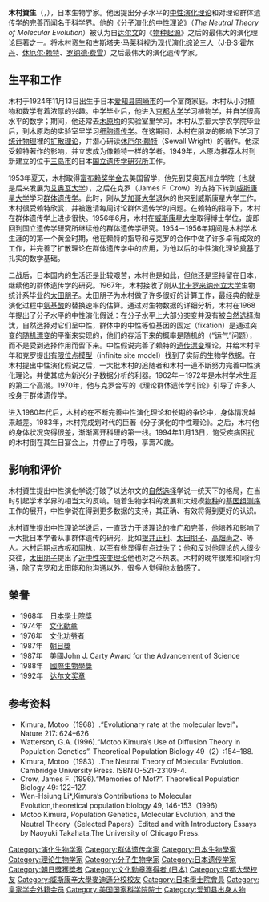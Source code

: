 {{Infobox Scientist
|name              = 木村資生
|image             =
|image_size        = 200px
|alt               =
|caption           =
|native_name       = 木村 資生
|native_name_lang  = ja
|birth_date        = {{birth date|1924|11|13}}
|birth_place       = {{JPN}}[[愛知縣|愛知縣]][[岡崎市|岡崎市]]
|death_date        = {{Death date and age|1994|11|13|1924|11|13}}
|death_place       = {{JPN}}[[靜岡縣|靜岡縣]][[三島市|三島市]]
|residence         =
|nationality       = {{JPN}}
|ethnicity         =
|fields            = [[遺傳學|遺傳學]]<br>[[群體遺傳學|群體遺傳學]]
|workplaces        =
|alma_mater        = [[威斯康星大学|威斯康辛大学]]<br>[[京都大学|京都大学]]
|doctoral_advisor  = {{link-en|詹姆斯·F·克罗|James F. Crow}}
|academic_advisors = [[休厄尔·赖特|休厄尔·赖特]]
|doctoral_students =
|notable_students  =
|known_for         = 发展[[分子演化的中性理论|分子演化的中性理论]]，对[[演化生物学|演化生物学]]与[[群体遗传学|群体遗传学]]的贡献
|influences        =
|awards            = [[日本學士院獎|日本學士院獎]]（1968年）<br>[[朝日獎|朝日獎]]（1987年）<br>[[美國國家科學院|美國國家科學院]]{{link-en|約翰卡蒂科學進步獎|John J. Carty Award for the Advancement of Science}}（1987年）<br>{{link-ja|國際生物學獎|国際生物学賞}}（1988年）<br>[[皇家学会|皇家学会]][[達爾文獎章|達爾文獎章]]（1992年）
}}
{{Japanese|japanese=木村 資生|kana=きむら もとお|romaji=Kimura Motoo}}

'''木村資生'''（{{jpn|j=木村 資生|hg=きむら もとお|rm=Kimura Motoo|f=}}，{{bd|1924年|11月13日|1994年|11月13日|catIdx=Kimura Motoo}}），日本生物学家。他因提出分子水平的[[中性演化理论|中性演化理论]]和对理论群体遗传学的完善而闻名于科学界。他的《[[分子演化的中性理论|分子演化的中性理论]]》（''The Neutral Theory of Molecular Evolution''）被认为自[[达尔文|达尔文]]的《[[物种起源|物种起源]]》之后的最伟大的演化理论巨著之一。{{link-en|詹姆斯·F·克罗|James F. Crow}}将木村资生和[[古斯塔夫·马莱科|古斯塔夫·马莱科]]视为[[现代演化综论|现代演化综论]]三人（[[J·B·S·霍尔丹|J·B·S·霍尔丹]]、[[休厄尔·赖特|休厄尔·赖特]]、[[罗纳德·费雪|罗纳德·费雪]]）之后最伟大的演化遗传学家。

==生平和工作==
木村于1924年11月13日出生于日本[[爱知县|爱知县]][[岡崎市|岡崎市]]的一个富商家庭。木村从小对植物和数学有着浓厚的兴趣。中学毕业后，他进入[[京都大学|京都大学]]学习植物学，并自学很高水平的数学；期间，他还常去[[木原均|木原均]]的实验室里学习。木村从京都大学农学院毕业后，到木原均的实验室里学习[[细胞遗传学|细胞遗传学]]。在这期间，木村在朋友的影响下学习了[[统计物理|统计物理]]裡的[[扩散理论|扩散理论]]，并潜心研读[[休厄尔·赖特|休厄尔·赖特]]（Sewall Wright）的著作。他深受赖特著作的影响，并立志成为像赖特一样的学者。1949年，木原均推荐木村到新建立的位于[[三岛市|三岛市]]的日本[[国立遗传学研究所|国立遗传学研究所]]工作。

1953年夏天，木村取得[[富布赖奖学金|富布赖奖学金]]去美国留学，他先到艾奥瓦州立学院（也就是后来发展为[[艾奥瓦大学|艾奥瓦大学]]），之后在克罗（James F. Crow）的支持下转到[[威斯康星大学|威斯康星大学]]学习[[群体遗传学|群体遗传学]]。此时，刚从[[芝加哥大学|芝加哥大学]]退休的{{le|休沃·怀特|Sewall Wright}}也来到威斯康星大学工作。木村很受赖特欣赏，并被邀请每周讨论群体遗传学的问题。在赖特的指导下，木村在群体遗传学上进步很快。1956年6月，木村在[[威斯康星大学|威斯康星大学]]取得博士学位，旋即回到国立遗传学研究所继续他的群体遗传学研究。1954－1956年期间是木村学术生涯的的第一个黄金时期，他在赖特的指导和与克罗的合作中做了许多卓有成效的工作，并完善了扩散理论在群体遗传学中的应用，为他以后的中性演化理论奠基了扎实的数学基础。

二战后，日本国内的生活还是比较艰苦，木村也是如此，但他还是坚持留在日本，继续他的群体遗传学的研究。1967年，木村接收了刚从[[北卡罗来纳州立大学|北卡罗来纳州立大学]]生物统计系毕业的[[太田朋子|太田朋子]]。太田朋子为木村做了许多很好的计算工作，最经典的就是演化过程中[[氨基酸|氨基酸]]的替换速率的估算。通过对生物数据的详细分析，木村在1968年提出了分子水平的中性演化假说：在分子水平上大部分突变并没有被[[自然选择|自然选择]]淘汰，自然选择对它们呈中性，群体中的中性等位基因的固定（fixation）是通过突变的[[随机漂变|随机漂变]]的平衡来实现的，他们的存活下来的概率是随机的（“运气”问题），而不是受到选择作用而留下来。中性假说完善了赖特的[[遗传漂变|遗传漂变]]理论，并给木村早年和克罗提出[[有限位点模型|有限位点模型]]（infinite site model）找到了实际的生物学依据。在木村提出中性演化假说之后，一大批木村的追随者和木村一道不断努力完善中性演化理论，并使其成为新兴分子数据分析的利器。1962年－1972年是木村学术生涯的第二个高潮。1970年，他与克罗合写的《理论群体遗传学引论》引导了许多人投身于群体遗传学。

进入1980年代后，木村的在不断完善中性演化理论和长期的争论中，身体情况越来越差。1983年，木村完成划时代的巨著《分子演化的中性理论》。之后，木村他的身体状况变得很差，渐渐离开科研的第一线。1994年11月13日，饱受疾病困扰的木村倒在其生日宴会上，并停止了呼吸，享壽70歲。

==影响和评价==
木村資生提出中性演化学说打破了以达尔文的[[自然选择|自然选择]]学说一统天下的格局，在当时引起学术学界的相当大的反响。随着生物学科的发展和大规模[[物种|物种]]的[[基因组|基因组]][[测序|测序]]工作的展开，中性学说在得到更多数据的支持，其正确、有效将得到更好的认识。

木村資生提出中性理论学说后，一直致力于该理论的推广和完善，他培养和影响了一大批日本学者从事群体遗传的研究，比如[[根井正利|根井正利]]、[[太田朋子|太田朋子]]、[[高畑尚之|高畑尚之]]、{{link-en|丸山毅夫|Takeo Maruyama}}等人。木村后期点古板和固执，以至有些显得有点过头了；他和反对他理论的人很少交往，[[太田朋子|太田朋子]]提出了[[近中性突变理论|近中性突变理论]]他也对之不热衷。木村的晚年很难和同行沟通，除了克罗和太田能和他沟通以外，很多人觉得他太敏感了。

== 榮譽 ==
*1968年　[[日本學士院獎|日本學士院獎]]
*1974年　[[文化勋章_(日本)|文化勳章]]
*1976年　[[文化功勞者|文化功勞者]]
*1987年　[[朝日獎|朝日獎]]
*1987年　美國John J. Carty Award for the Advancement of Science
*1988年　[[國際生物學獎|國際生物學獎]]
*1992年　[[达尔文奖章|达尔文奖章]]

==参考资料==
*Kimura, Motoo（1968）.“Evolutionary rate at the molecular level”，Nature 217: 624–626
*Watterson, G.A. (1996).“Motoo Kimura’s Use of Diffusion Theory in Population Genetics”. Theoretical Population Biology 49（2）:154–188.
*Kimura, Motoo（1983）.The Neutral Theory of Molecular Evolution. Cambridge University Press. ISBN 0-521-23109-4.
*Crow, James F. (1996).“Memories of Mot?”. Theoretical Population Biology 49: 122–127.
*Wen-Hsiung Li*,Kimura’s Contributions to Molecular Evolution,theoretical population biology 49, 146-153（1996）
*Motoo Kimura, Population Genetics, Molecular Evolution, and the Neutral Theory（Selected Papers）Edited and with Introductory Essays by Naoyuki Takahata,The University of Chicago Press.

{{Authority control}}
{{DEFAULTSORT:Kimura Motoo}}
[[Category:演化生物学家|Category:演化生物学家]]
[[Category:群体遗传学家|Category:群体遗传学家]]
[[Category:日本生物學家|Category:日本生物學家]]
[[Category:理论生物学家|Category:理论生物学家]]
[[Category:分子生物学家|Category:分子生物学家]]
[[Category:日本遗传学家|Category:日本遗传学家]]
[[Category:朝日獎獲獎者|Category:朝日獎獲獎者]]
[[Category:文化勳章獲得者_(日本)|Category:文化勳章獲得者 (日本)]]
[[Category:京都大學校友|Category:京都大學校友]]
[[Category:威斯康辛大學麥迪遜分校校友|Category:威斯康辛大學麥迪遜分校校友]]
[[Category:日本學士院會員|Category:日本學士院會員]]
[[Category:皇家学会外籍会员|Category:皇家学会外籍会员]]
[[Category:美国国家科学院院士|Category:美国国家科学院院士]]
[[Category:爱知县出身人物|Category:爱知县出身人物]]